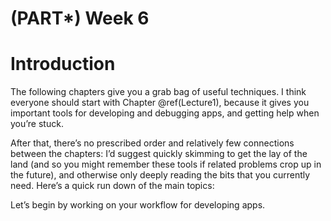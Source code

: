 # (PART\*) Week 6 {.unnumbered}

# Introduction {#week6-intro .unnumbered}

The following chapters give you a grab bag of useful techniques.
I think everyone should start with Chapter \@ref(Lecture1), because it gives you important tools for developing and debugging apps, and getting help when you're stuck.

After that, there's no prescribed order and relatively few connections between the chapters: I'd suggest quickly skimming to get the lay of the land (and so you might remember these tools if related problems crop up in the future), and otherwise only deeply reading the bits that you currently need.
Here's a quick run down of the main topics:

Let's begin by working on your workflow for developing apps.
